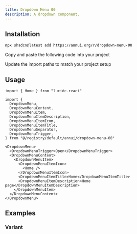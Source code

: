 ```yaml
---
title: Dropdown Menu 00
description: A dropdown component.
---
```


<ComponentPreview name="dropdown-menu-00-demo" />

## Installation

<ComponentInstall>

<CLIInstall>
  
```bash
npx shadcn@latest add https://annui.org/r/dropdown-menu-00
```

</CLIInstall>

<ManualInstall>

<Steps>

<Step>

Copy and paste the following code into your project

</Step>

<ComponentSource name="dropdown-menu-00" />

<Step>

Update the import paths to match your project setup

</Step>

</Steps>

</ManualInstall>

</ComponentInstall>

## Usage

```tsx
import { Home } from "lucide-react"

import {
  DropdownMenu,
  DropdownMenuContent,
  DropdownMenuItem,
  DropdownMenuItemDescription,
  DropdownMenuItemIcon,
  DropdownMenuItemTitle,
  DropdownMenuSeparator,
  DropdownMenuTrigger,
} from "@/registry/default/annui/dropdown-menu-00"
```

```tsx
<DropdownMenu>
  <DropdownMenuTrigger>Open</DropdownMenuTrigger>
  <DropdownMenuContent>
    <DropdownMenuItem>
      <DropdownMenuItemIcon>
        <Home />
      </DropdownMenuItemIcon>
      <DropdownMenuItemTitle>Home</DropdownMenuItemTitle>
      <DropdownMenuItemDescription>Home page</DropdownMenuItemDescription>
    </DropdownMenuItem>
  </DropdownMenuContent>
</DropdownMenu>
```

## Examples

### Variant

<ComponentPreview name="dropdown-menu-00-variant" />
